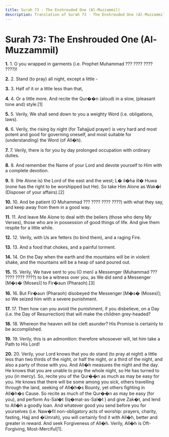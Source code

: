 ```yaml
---
title: Surah 73 - The Enshrouded One (Al-Muzzammil)
description: Translation of Surah 73 - The Enshrouded One (Al-Muzzammil)
---
```


# Surah 73: The Enshrouded One (Al-Muzzammil)

**1.** 1. O you wrapped in garments (i.e. Prophet Muhammad ??? ???? ???? ????)!

**2.** 2. Stand (to pray) all night, except a little -

**3.** 3. Half of it or a little less than that,

**4.** 4. Or a little more. And recite the Qur��n (aloud) in a slow, (pleasant tone and) style.[1]

**5.** 5. Verily, We shall send down to you a weighty Word (i.e. obligations, laws).

**6.** 6. Verily, the rising by night (for Tahajjud prayer) is very hard and most potent and good for governing oneself, and most suitable for (understanding) the Word (of All�h).

**7.** 7. Verily, there is for you by day prolonged occupation with ordinary duties.

**8.** 8. And remember the Name of your Lord and devote yourself to Him with a complete devotion.

**9.** 9. (He Alone is) the Lord of the east and the west; L� il�ha ill� Huwa (none has the right to be worshipped but He). So take Him Alone as Wak�l (Disposer of your affairs).[2]

**10.** 10. And be patient (O Muhammad ??? ???? ???? ????) with what they say, and keep away from them in a good way.

**11.** 11. And leave Me Alone to deal with the beliers (those who deny My Verses), those who are in possession of good things of life. And give them respite for a little while.

**12.** 12. Verily, with Us are fetters (to bind them), and a raging Fire.

**13.** 13. And a food that chokes, and a painful torment.

**14.** 14. On the Day when the earth and the mountains will be in violent shake, and the mountains will be a heap of sand poured out.

**15.** 15. Verily, We have sent to you (O men) a Messenger (Muhammad ??? ???? ???? ????) to be a witness over you, as We did send a Messenger [M�s� (Moses)] to Fir�aun (Pharaoh).[3]

**16.** 16. But Fir�aun (Pharaoh) disobeyed the Messenger [M�s� (Moses)]; so We seized him with a severe punishment.

**17.** 17. Then how can you avoid the punishment, if you disbelieve, on a Day (i.e. the Day of Resurrection) that will make the children grey-headed?

**18.** 18. Whereon the heaven will be cleft asunder? His Promise is certainly to be accomplished.

**19.** 19. Verily, this is an admonition: therefore whosoever will, let him take a Path to His Lord!

**20.** 20. Verily, your Lord knows that you do stand (to pray at night) a little less than two thirds of the night, or half the night, or a third of the night, and also a party of those with you. And All�h measures the night and the day. He knows that you are unable to pray the whole night, so He has turned to you (in mercy). So, recite you of the Qur��n as much as may be easy for you. He knows that there will be some among you sick, others travelling through the land, seeking of All�h�s Bounty, yet others fighting in All�h�s Cause. So recite as much of the Qur��n as may be easy (for you), and perform As-Sal�t (Iq�mat-as-Sal�t ) and give Zak�t, and lend to All�h a goodly loan. And whatever good you send before you for yourselves (i.e. Naw�fil non-obligatory acts of worship: prayers, charity, fasting, Hajj and �Umrah), you will certainly find it with All�h, better and greater in reward. And seek Forgiveness of All�h. Verily, All�h is Oft-Forgiving, Most-Merciful[1].

